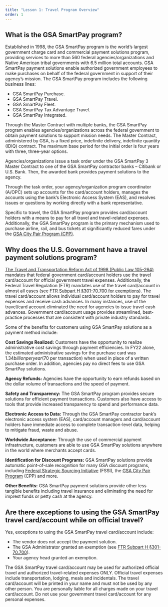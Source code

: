 ```yaml
---
title: "Lesson 1: Travel Program Overview"
order: 1
---
```


## What is the GSA SmartPay program?

Established in 1998, the GSA SmartPay program is the world’s largest government charge card and commercial payment solutions program, providing services to more than 560 federal agencies/organizations and Native American tribal governments with 6.5 million total accounts. GSA SmartPay payment solutions enable authorized government employees to make purchases on behalf of the federal government in support of their agency’s mission. The GSA SmartPay program includes the following business lines:
- GSA SmartPay Purchase.
- GSA SmartPay Travel.
- GSA SmartPay Fleet.
- GSA SmartPay Tax Advantage Travel.
- GSA SmartPay Integrated. 

Through the Master Contract with multiple banks, the GSA SmartPay program enables agencies/organizations across the federal government to obtain payment solutions to support mission needs. The Master Contract, administered by GSA, is a fixed price, indefinite delivery, indefinite quantity (IDIQ) contract. The maximum base period for the initial order is four years with three, three-year options.

Agencies/organizations issue a task order under the GSA SmartPay 3 Master Contract to one of the GSA SmartPay contractor banks – Citibank or U.S. Bank. Then, the awarded bank provides payment solutions to the agency.

Through the task order, your agency/organization program coordinator (A/OPC) sets up accounts for the card/account holders, manages the accounts using the bank’s Electronic Access System (EAS), and resolves issues or questions by working directly with a bank representative.

Specific to travel, the GSA SmartPay program provides card/account holders with a means to pay for all travel and travel-related expenses. Additionally, the GSA SmartPay program is the primary mechanism used to purchase airline, rail, and bus tickets at significantly reduced fares under the [GSA City Pair Program (CPP)](https://www.gsa.gov/travel/plan-book/transportation-airfare-rates-pov-rates-etc/city-pair-program-cpp). 

## Why does the U.S. Government have a travel payment solutions program?

[The Travel and Transportation Reform Act of 1998 (Public Law 105-264)](https://www.congress.gov/105/plaws/publ264/PLAW-105publ264.pdf) mandates that federal government card/account holders use the travel card/account for official government travel expenses. Additionally, the Federal Travel Regulation (FTR) mandates use of the travel card/account in almost all cases (see [FTR Subpart H §301-70.700 for exemptions](https://www.ecfr.gov/current/title-41/subtitle-F/chapter-301/subchapter-D/part-301-70/subpart-H/section-301-70.700)). The travel card/account allows individual card/account holders to pay for travel expenses and receive cash advances. In many instances, use of the travel/card account eliminated the need for agencies to issue travel cash advances. Government card/account usage provides streamlined, best-practice processes that are consistent with private industry standards.

Some of the benefits for customers using GSA SmartPay solutions as a payment method include:

**Cost Savings Realized:** Customers have the opportunity to realize administrative cost savings through payment efficiencies. In FY22 alone, the estimated administrative savings for the purchase card was $1.34 billion per year ($70 per transaction) when used in place of a written purchase order. In addition, agencies pay no direct fees to use GSA SmartPay solutions.

**Agency Refunds:** Agencies have the opportunity to earn refunds based on the dollar volume of transactions and the speed of payment.

**Safety and Transparency:** The GSA SmartPay program provides secure solutions for efficient payment transactions. Customers also have access to tools that provide increased transparency to spend and performance data.

**Electronic Access to Data:** Through the GSA SmartPay contractor bank’s electronic access system (EAS), card/account managers and card/account holders have immediate access to complete transaction-level data, helping to mitigate fraud, waste and abuse.

**Worldwide Acceptance:** Through the use of commercial payment infrastructure, customers are able to use GSA SmartPay solutions anywhere in the world where merchants accept cards.

**Identification for Discount Programs:** GSA SmartPay solutions provide automatic point-of-sale recognition for many GSA discount programs, including [Federal Strategic Sourcing Initiative](https://www.gsa.gov/buy-through-us/purchasing-programs/federal-strategic-sourcing-initiative-fssi) (FSSI), the [GSA City Pair Program](https://www.gsa.gov/travel/plan-book/transportation-airfare-rates-pov-rates-etc/city-pair-program-cpp) (CPP) and more. 

**Other Benefits:** GSA SmartPay payment solutions provide other less tangible benefits including travel insurance and eliminating the need for imprest funds or petty cash at the agency.

## Are there exceptions to using the GSA SmartPay travel card/account while on official travel?
Yes, exceptions to using the GSA SmartPay travel card/account include:
- The vendor does not accept the payment solution.
- The GSA Administrator granted an exemption (see [FTR Subpart H §301-70.700](https://www.ecfr.gov/current/title-41/subtitle-F/chapter-301/subchapter-D/part-301-70/subpart-H/section-301-70.700)).
- Your agency head granted an exemption.

The GSA SmartPay travel card/account may be used for authorized official travel and authorized travel-related expenses ONLY. Official travel expenses include transportation, lodging, meals and incidentals. The travel card/account will be printed in your name and must not be used by any other person. You are personally liable for all charges made on your travel card/account. Do not use your government travel card/account for any personal expenses.
